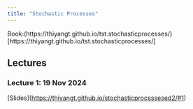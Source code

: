 ```yaml
---
title: "Stochastic Processes"
---
```


Book:(https://thiyangt.github.io/tst.stochasticprocesses/)[https://thiyangt.github.io/tst.stochasticprocesses/]

## Lectures

### Lecture 1: 19 Nov 2024

\[Slides\](<https://thiyangt.github.io/stochasticprocessesed2/#1>)
